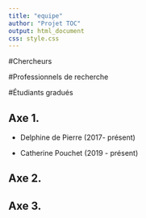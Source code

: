 ```yaml
---
title: "equipe"
author: "Projet TOC"
output: html_document
css: style.css
---
```



#Chercheurs

#Professionnels de recherche

#Étudiants gradués

## Axe 1. 

- Delphine de Pierre (2017- présent)

- Catherine Pouchet (2019 - présent)

## Axe 2. 

## Axe 3.

